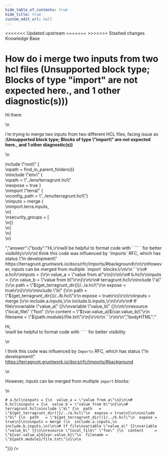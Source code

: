```yaml
---
hide_table_of_contents: true
hide_title: true
custom_edit_url: null
---
```



<head>
<<<<<<< Updated upstream
  <link rel="canonical" href="https://github.com/tnn-tnn-tnn-tnn-tnn-gruntwork-io/knowledge-base/discussions/392" />
=======
  <link rel="canonical" href="https://github.com/tnn-gruntwork-io/knowledge-base/discussions/392" />
>>>>>>> Stashed changes
</head>

<CenterLayout>
<span className="searchCategory">Knowledge Base</span>
<h1>How do i merge two inputs from two hcl files (Unsupported block type; Blocks of type &quot;import&quot; are not expected here., and 1 other diagnostic(s)))</h1>
<GitHub discussion={{"id":"D_kwDOF8slf84APXRD","number":392,"author":{"login":"skkc2"},"title":"How do i merge two inputs from two hcl files (Unsupported block type; Blocks of type \"import\" are not expected here., and 1 other diagnostic(s)))","body":"Hi there\r\n\r\ni'm trying to merge two inputs from two different HCL files, facing issue as (**Unsupported block type; Blocks of type \"import\" are not expected here., and 1 other diagnostic(s))** \r\n\r\ninclude \"root\" {\r\n  path = find_in_parent_folders()}\r\ninclude \"env\" {\r\n  path   = \"../env/terragrunt.hcl\"\r\n  expose = true }\r\nimport \"terra\" {\r\n  config_path = \"../env/terragrunt.hcl\"}\r\ninputs =  merge (\r\n    import.terra.inputs,\r\n{\r\n  security_groups = [\r\n    {}\r\n  ] \r\n}\r\n)","bodyHTML":"<p dir=\"auto\">Hi there</p>\n<p dir=\"auto\">i'm trying to merge two inputs from two different HCL files, facing issue as (<strong>Unsupported block type; Blocks of type \"import\" are not expected here., and 1 other diagnostic(s))</strong></p>\n<p dir=\"auto\">include \"root\" {<br>\npath = find_in_parent_folders()}<br>\ninclude \"env\" {<br>\npath   = \"../env/terragrunt.hcl\"<br>\nexpose = true }<br>\nimport \"terra\" {<br>\nconfig_path = \"../env/terragrunt.hcl\"}<br>\ninputs =  merge (<br>\nimport.terra.inputs,<br>\n{<br>\nsecurity_groups = [<br>\n{}<br>\n]<br>\n}<br>\n)</p>","answer":{"body":"Hi,\r\nwill be helpful to format code with ` ``` ` for better visibility\r\n\r\nI think this code was influenced by `Imports` RFC, which has status \"In development\" https://terragrunt.gruntwork.io/docs/rfc/imports/#background\r\n\r\nHowever, inputs can be merged from multiple `import` blocks:\r\n\r\n```\r\n# a.hcl\r\ninputs = {\r\n  value_a = \"value from a\"\r\n}\r\n\r\n# b.hcl\r\ninputs = {\r\n  value_b = \"value from b\"\r\n}\r\n\r\n# terragrunt.hcl\r\ninclude \"a\" {\r\n  path   = \"${get_terragrunt_dir()}/../a.hcl\"\r\n  expose = true\r\n}\r\n\r\ninclude \"b\" {\r\n  path   = \"${get_terragrunt_dir()}/../b.hcl\"\r\n  expose = true\r\n}\r\n\r\ninputs = merge (\r\n  include.a.inputs,\r\n  include.b.inputs,\r\n)\r\n\r\n# tf file\r\nvariable \"value_a\" {}\r\nvariable \"value_b\" {}\r\n\r\nresource \"local_file\" \"foo\" {\r\n  content     = \"${var.value_a}${var.value_b}\"\r\n  filename = \"${path.module}/file.txt\"\r\n}\r\n\r\n```\r\n\r\n","bodyHTML":"<p dir=\"auto\">Hi,<br>\nwill be helpful to format code with <code class=\"notranslate\">```</code> for better visibility</p>\n<p dir=\"auto\">I think this code was influenced by <code class=\"notranslate\">Imports</code> RFC, which has status \"In development\" <a href=\"https://terragrunt.gruntwork.io/docs/rfc/imports/#background\" rel=\"nofollow\">https://terragrunt.gruntwork.io/docs/rfc/imports/#background</a></p>\n<p dir=\"auto\">However, inputs can be merged from multiple <code class=\"notranslate\">import</code> blocks:</p>\n<div class=\"snippet-clipboard-content notranslate position-relative overflow-auto\" data-snippet-clipboard-copy-content=\"# a.hcl\ninputs = {\n  value_a = &quot;value from a&quot;\n}\n\n# b.hcl\ninputs = {\n  value_b = &quot;value from b&quot;\n}\n\n# terragrunt.hcl\ninclude &quot;a&quot; {\n  path   = &quot;${get_terragrunt_dir()}/../a.hcl&quot;\n  expose = true\n}\n\ninclude &quot;b&quot; {\n  path   = &quot;${get_terragrunt_dir()}/../b.hcl&quot;\n  expose = true\n}\n\ninputs = merge (\n  include.a.inputs,\n  include.b.inputs,\n)\n\n# tf file\nvariable &quot;value_a&quot; {}\nvariable &quot;value_b&quot; {}\n\nresource &quot;local_file&quot; &quot;foo&quot; {\n  content     = &quot;${var.value_a}${var.value_b}&quot;\n  filename = &quot;${path.module}/file.txt&quot;\n}\n\"><pre class=\"notranslate\"><code class=\"notranslate\"># a.hcl\ninputs = {\n  value_a = \"value from a\"\n}\n\n# b.hcl\ninputs = {\n  value_b = \"value from b\"\n}\n\n# terragrunt.hcl\ninclude \"a\" {\n  path   = \"${get_terragrunt_dir()}/../a.hcl\"\n  expose = true\n}\n\ninclude \"b\" {\n  path   = \"${get_terragrunt_dir()}/../b.hcl\"\n  expose = true\n}\n\ninputs = merge (\n  include.a.inputs,\n  include.b.inputs,\n)\n\n# tf file\nvariable \"value_a\" {}\nvariable \"value_b\" {}\n\nresource \"local_file\" \"foo\" {\n  content     = \"${var.value_a}${var.value_b}\"\n  filename = \"${path.module}/file.txt\"\n}\n\n</code></pre></div>"}}} />

</CenterLayout>
  

<!-- ##DOCS-SOURCER-START
{
  "sourcePlugin": "github-discussions",
  "hash": "b72d3aa3fb82ae5c60b7498bcbe3fe93"
}
##DOCS-SOURCER-END -->
